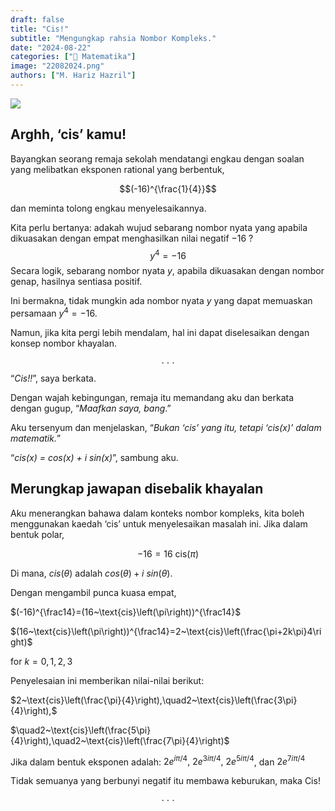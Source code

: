 ```yaml
---
draft: false
title: "Cis!"
subtitle: "Mengungkap rahsia Nombor Kompleks."
date: "2024-08-22"
categories: ["🔢 Matematika"]
image: "22082024.png"
authors: ["M. Hariz Hazril"]
---
```


![](22082024.png){fig-align="center"}

## Arghh, 'cis' kamu!

Bayangkan seorang remaja sekolah mendatangi engkau dengan soalan yang melibatkan eksponen rational yang berbentuk,

$$(-16)^{\frac{1}{4}}$$

dan meminta tolong engkau menyelesaikannya.

Kita perlu bertanya: adakah wujud sebarang nombor nyata yang apabila dikuasakan dengan empat menghasilkan nilai negatif $-16~?$ $$
y^4=-16
$$Secara logik, sebarang nombor nyata $y$, apabila dikuasakan dengan nombor genap, hasilnya sentiasa positif.

Ini bermakna, tidak mungkin ada nombor nyata $y$ yang dapat memuaskan persamaan $y^4 = -16$.

Namun, jika kita pergi lebih mendalam, hal ini dapat diselesaikan dengan konsep nombor khayalan.

$$\cdot~\cdot~\cdot$$ "*Cis!!*", saya berkata.

Dengan wajah kebingungan, remaja itu memandang aku dan berkata dengan gugup, "*Maafkan saya, bang*."

Aku tersenyum dan menjelaskan, "*Bukan 'cis' yang itu, tetapi 'cis(x)' dalam matematik.*"

"*cis(x) = cos(x) + i sin(x)*", sambung aku.

## Merungkap jawapan disebalik khayalan

Aku menerangkan bahawa dalam konteks nombor kompleks, kita boleh menggunakan kaedah 'cis' untuk menyelesaikan masalah ini. Jika dalam bentuk polar,

$$
-16=16~\text{cis}(\pi)
$$

Di mana, $cis(\theta)$ adalah $cos(\theta)+i~sin(\theta)$.

Dengan mengambil punca kuasa empat,

$(-16)^{\frac14}=(16~\text{cis}\left(\pi\right))^{\frac14}$

$(16~\text{cis}\left(\pi\right))^{\frac14}=2~\text{cis}\left(\frac{\pi+2k\pi}4\right)$

$\text{for}~k=0,1,2,3$

Penyelesaian ini memberikan nilai-nilai berikut:

$2~\text{cis}\left(\frac{\pi}{4}\right),\quad2~\text{cis}\left(\frac{3\pi}{4}\right),$

$\quad2~\text{cis}\left(\frac{5\pi}{4}\right),\quad2~\text{cis}\left(\frac{7\pi}{4}\right)$

Jika dalam bentuk eksponen adalah: $2e^{i\pi/4},~2e^{3i\pi/4},~2e^{5i\pi/4}$, dan $2e^{7i\pi/4}$

Tidak semuanya yang berbunyi negatif itu membawa keburukan, maka Cis!

$$\cdot~\cdot~\cdot$$
